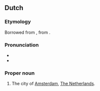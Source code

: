 ==Dutch==

===Etymology===
Borrowed from {{bor|nl|yi|מקום||place, safe haven|tr=mokem}}, from {{der|nl|he|מקום||place|tr=makóm}}.

===Pronunciation===
* {{audio|nl|Nl-Mokum.ogg|Audio}}
* {{IPA|nl|/ˈmoːkəm/}}

===Proper noun===
{{wikipedia|lang=en}}
{{nl-noun|n|-|-}}

# {{lb|nl|informal}} The city of [[Amsterdam]], [[The Netherlands]].